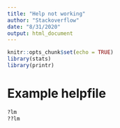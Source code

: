 ```yaml
---
title: "Help not working"
author: "Stackoverflow"
date: "8/31/2020"
output: html_document
---
```



```r
knitr::opts_chunk$set(echo = TRUE)
library(stats)
library(printr)
```

# Example helpfile

```r
?lm
??lm
```         